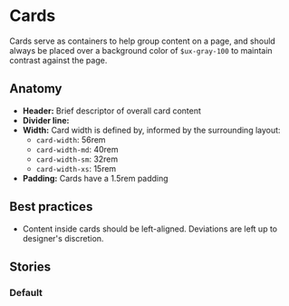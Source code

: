 
# Cards 
Cards serve as containers to help group content on a page, and should always be placed over a background color of `$ux-gray-100` to maintain contrast against the page. 

<Preview>
  <Story id="design-system-card--default" />
</Preview>

<ArgsTable of={Card} />

## Anatomy

- **Header:** Brief descriptor of overall card content
- **Divider line:** 
- **Width:** Card width is defined by, informed by the surrounding layout:
	- `card-width`: 56rem
	- `card-width-md`: 40rem
	- `card-width-sm`: 32rem
	- `card-width-xs`: 15rem 
- **Padding:** Cards have a 1.5rem padding

## Best practices
- Content inside cards should be left-aligned. Deviations are left up to designer's discretion. 

## Stories

### Default 

<Preview>
  <Story id="design-system-card--default" />
</Preview>